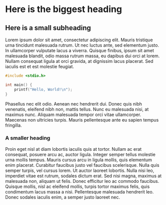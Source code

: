 # Here is the biggest heading

## Here is a small subheading

Lorem ipsum dolor sit amet, consectetur adipiscing elit. Mauris tristique urna tincidunt
malesuada rutrum. Ut nec luctus ante, sed elementum justo. In ullamcorper vulputate
lacus a viverra. Quisque finibus, ipsum sit amet malesuada blandit, odio massa
rutrum massa, eu dapibus dui orci at lorem. Nullam consequat ligula at orci gravida,
at dignissim lacus placerat. Sed iaculis est et est molestie feugiat.

```c filename="helloWorld.c"
#include <stdio.h>

int main() {
    printf("Hello, World!\n");
}
```

Phasellus nec elit odio. Aenean nec hendrerit dui. Donec quis nibh venenatis, eleifend nibh non,
mattis tellus. Nunc eu malesuada nisi, at maximus nunc. Aliquam malesuada tempor
orci vitae ullamcorper. Maecenas non ultricies turpis. Mauris pellentesque ante
eu sapien tempus fringilla.

### A smaller heading

Proin eget nisl at diam lobortis iaculis quis at tortor. Nullam ac erat consequat,
posuere arcu ac, auctor ligula. Integer semper tellus molestie urna mollis tempus.
Mauris cursus arcu in ligula mollis, quis elementum enim placerat. Curabitur faucibus
justo vel faucibus scelerisque. Nulla quis semper turpis, vel cursus lorem. Ut
auctor laoreet lobortis. Nulla nisi leo, imperdiet vitae est rutrum, sodales dictum
erat. Sed nisi magna, maximus at malesuada non, aliquam ut felis. Donec efficitur
leo ac commodo faucibus. Quisque mollis, nisl ac eleifend mollis, turpis tortor
maximus felis, quis condimentum lacus massa a nisi. Pellentesque malesuada hendrerit
leo. Donec sodales iaculis enim, a semper justo laoreet nec.
